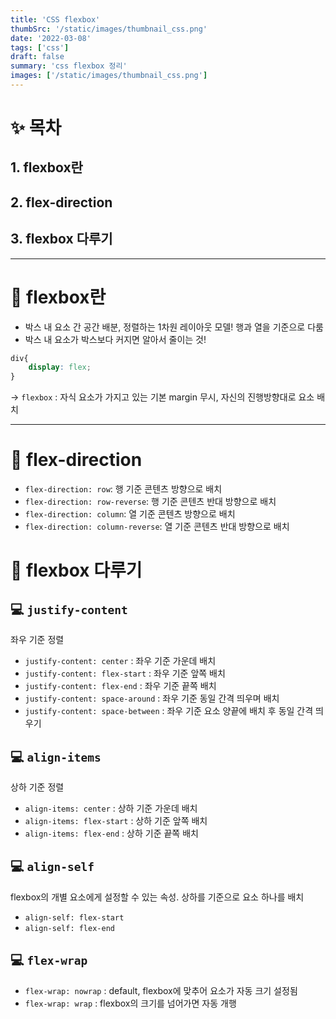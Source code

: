 ```yaml
---
title: 'CSS flexbox'
thumbSrc: '/static/images/thumbnail_css.png'
date: '2022-03-08'
tags: ['css']
draft: false
summary: 'css flexbox 정리'
images: ['/static/images/thumbnail_css.png']
---
```

# ✨ 목차
## 1. flexbox란
## 2. flex-direction
## 3. flexbox 다루기
---   
# 🎈 flexbox란
- 박스 내 요소 간 공간 배분, 정렬하는 1차원 레이아웃 모델! 행과 열을 기준으로 다룸
- 박스 내 요소가 박스보다 커지면 알아서 줄이는 것!
```css
div{
    display: flex;
}
```
-> `flexbox` : 자식 요소가 가지고 있는 기본 margin 무시, 자신의 진행방향대로 요소 배치
    
---
# 🎈 flex-direction
- `flex-direction: row`: 행 기준 콘텐츠 방향으로 배치
- `flex-direction: row-reverse`: 행 기준 콘텐츠 반대 방향으로 배치
- `flex-direction: column`: 열 기준 콘텐츠 방향으로 배치
- `flex-direction: column-reverse`: 열 기준 콘텐츠 반대 방향으로 배치

# 🎈 flexbox 다루기
## 💻 `justify-content`
좌우 기준 정렬
- `justify-content: center` : 좌우 기준 가운데 배치
- `justify-content: flex-start` : 좌우 기준 앞쪽 배치
- `justify-content: flex-end` : 좌우 기준 끝쪽 배치
- `justify-content: space-around` : 좌우 기준 동일 간격 띄우며 배치
- `justify-content: space-between` : 좌우 기준 요소 양끝에 배치 후 동일 간격 띄우기
   
## 💻 `align-items`
상하 기준 정렬
- `align-items: center` : 상하 기준 가운데 배치
- `align-items: flex-start` : 상하 기준 앞쪽 배치
- `align-items: flex-end` : 상하 기준 끝쪽 배치
   
## 💻 `align-self`
flexbox의 개별 요소에게 설정할 수 있는 속성. 상하를 기준으로 요소 하나를 배치
- `align-self: flex-start` 
- `align-self: flex-end`
   
## 💻 `flex-wrap`
- `flex-wrap: nowrap` : default, flexbox에 맞추어 요소가 자동 크기 설정됨
- `flex-wrap: wrap` : flexbox의 크기를 넘어가면 자동 개행